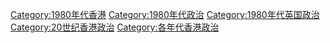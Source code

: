 [[Category:1980年代香港|Category:1980年代香港]]
[[Category:1980年代政治|Category:1980年代政治]]
[[Category:1980年代英国政治|Category:1980年代英国政治]]
[[Category:20世纪香港政治|Category:20世纪香港政治]]
[[Category:各年代香港政治|Category:各年代香港政治]]